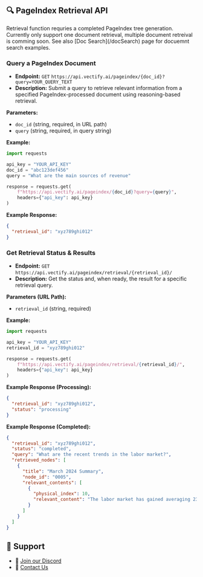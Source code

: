 
## 🔍 PageIndex Retrieval API

<Callout type="info">
  Retrieval function requries a completed PageIndex tree generation.
</Callout>

<Callout type="info">
  Currently only support one document retrieval, multiple document retreival is comming soon. See also [Doc Search](/docSearch) page for docuemnt search examples.
</Callout>

### Query a PageIndex Document

* **Endpoint:** `GET` `https://api.vectify.ai/pageindex/{doc_id}?query=YOUR_QUERY_TEXT`
* **Description:** Submit a query to retrieve relevant information from a specified PageIndex-processed document using reasoning-based retrieval.

**Parameters:**

* `doc_id` (string, required, in URL path)
* `query` (string, required, in query string)

**Example:**

```python
import requests

api_key = "YOUR_API_KEY"
doc_id = "abc123def456"
query = "What are the main sources of revenue"

response = requests.get(
    f"https://api.vectify.ai/pageindex/{doc_id}?query={query}",
    headers={"api_key": api_key}
)
```

**Example Response:**

```json
{
  "retrieval_id": "xyz789ghi012"
}
```



### Get Retrieval Status & Results

* **Endpoint:**  `GET` `https://api.vectify.ai/pageindex/retrieval/{retrieval_id}/`
* **Description:**  Get the status and, when ready, the result for a specific retrieval query.

**Parameters (URL Path):**

* `retrieval_id` (string, required)

**Example:**

```python
import requests

api_key = "YOUR_API_KEY"
retrieval_id = "xyz789ghi012"

response = requests.get(
    f"https://api.vectify.ai/pageindex/retrieval/{retrieval_id}/",
    headers={"api_key": api_key}
)
```

**Example Response (Processing):**

```json
{
  "retrieval_id": "xyz789ghi012",
  "status": "processing"
}
```

**Example Response (Completed):**

```json
{
  "retrieval_id": "xyz789ghi012",
  "status": "completed",
  "query": "What are the recent trends in the labor market?",
  "retrieved_nodes": [
    {
      "title": "March 2024 Summary",
      "node_id": "0005",
      "relevant_contents": [
        {
          "physical_index": 10,
          "relevant_content": "The labor market has gained averaging 239,000 per month since June 2023..."
        }
      ]
    }
  ]
}
```



## 💬 Support

* 🤝 [Join our Discord](https://discord.gg/VuXuf29EUj)
* 📨 [Contact Us](https://ii2abc2jejf.typeform.com/to/meB40zV0)